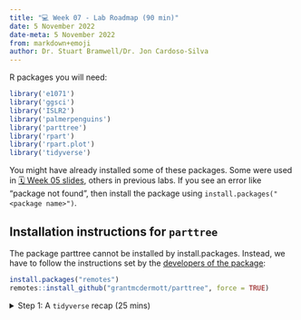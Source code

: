 ```yaml
---
title: "💻 Week 07 - Lab Roadmap (90 min)"
date: 5 November 2022
date-meta: 5 November 2022
from: markdown+emoji
author: Dr. Stuart Bramwell/Dr. Jon Cardoso-Silva
---
```



R packages you will need:

```r
library('e1071')
library('ggsci')
library('ISLR2')
library('palmerpenguins')
library('parttree')
library('rpart')
library('rpart.plot')
library('tidyverse')
```

You might have already installed some of these packages. Some were used in [🗓️ Week 05 slides](/weeks/week05/lecture.qmd), others in previous labs. If you see an error like "package not found", then install the package using `install.packages("<package name>")`.

:::{.callout-important collapse="false"}
## Installation instructions for `parttree`

The package parttree cannot be installed by install.packages. Instead, we have to follow the instructions set by the [developers of the package](https://github.com/grantmcdermott/parttree):

```r
install.packages("remotes")
remotes::install_github("grantmcdermott/parttree", force = TRUE)
```
:::

<details><summary> Step 1: A `tidyverse` recap (25 mins) </summary>

## Step 1: A `tidyverse` recap

### Step 1.1: The tibble (5 min)

So far, we have been working with data frames. We will introduce you to a different kind of data frame called a tibble. Tibbles are like data frames, only they have a more descriptive print function, and you can perform more advanced tasks like looping over lists (without needing to specify a for loop). 

Let's start by converting our now familiar `Boston` data to a tibble using `as_tibble`:

```r
boston <- as_tibble(Boston)
boston
```

Instead of printing a lot of rows, we only get to see the first ten rows. 

We can also see the dimensions of the data `506 x 13` and the class of each variable. 

So with one command, we can get a lot more **useful** information on our data without the need for multiple commands.

### Step 1.2: Basic `dplyr` verbs (10 minutes)

In previous labs, we have been using base R to subset data based on the rows and columns, to create new variables, and to create summary statistics.  However, there is a more verbal way of performing these tasks using the `tidyverse`. We will introduce you to several key verbs, namely `filter`, `select`, `mutate` and `summarise`.

**`Auto` cylinders**

Suppose we wanted to select only the rows of the `Auto` data for cars with 4 cylinders. We can achieve this using the following base R command:

```r
Auto[Auto$cylinders == 4, ]
```

Now here is the `tidyverse` solution using `filter`.

```r

filter(Auto, cylinders == 4)

```

**`Boston` columns**

Next, let's only include `lstat` and `medv` from `Boston`:

```r

Boston[, c('medv','lstat')]

```

Now here is the `tidyverse` solution using `select`:

```r

select(Boston, medv, lstat)

```

**`Carseats` median sales**

Now that we can subset variables, let's create some new ones. Let's create a dummy variable `SalesGTMedian` for each car seat in `Carseats`:

```r

Carseats$SalesGTMedian <- if_else(Carseats$Sales > median(Carseats$Sales), TRUE, FALSE)

```

Now here is the `tidyverse` solution using `mutate`:

```r

mutate(Carseats, SalesGTMedian = if_else(Sales > median(Sales), TRUE, FALSE))

```

**Missing data in the `Hitters` dataset**

Finally, suppose we wanted to find the average `Salary` in `Hitters`. We specify `na.rm = TRUE` to get R to ignore all the missing values.

```r

mean(Hitters$Salary, na.rm = TRUE)

```

Now here is the `tidyverse` solution using `summarise`.

```r

summarise(Hitters, mean_salary = mean(Salary, na.rm = TRUE))

```

**Categorical variables in `Default` dataset**

Some of our variables will be categories, so let's find out the distribution of defaults in `Default`:

```r

table(Default$default)

```

Now here is the `tidyverse` solution using `count`:

```r
count(Default, default)
```

💡 **REFLECTION TIME**

Let's pause for a minute to see the advantages of these commands:

1. the commands themselves give a better indication of what it is we are trying to do. This is highly advantageous when it comes to communicating our code with others. 

2. when working with variables in data frames, we do not need to use `$`. Instead, we can just reference the variable on its own, provided we pass the command the data frame. 

3. **every time we use these <mark>verbs</mark>, a new data frame is created** - meaning we can use the output to create ggplots!


</details>